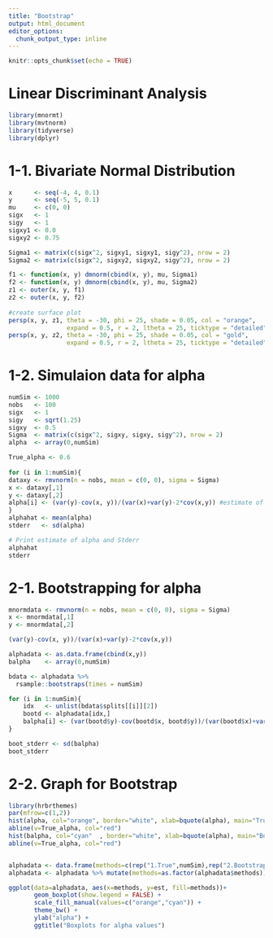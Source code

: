 ```yaml
---
title: "Bootstrap"
output: html_document
editor_options: 
  chunk_output_type: inline
---
```


```r
knitr::opts_chunk$set(echo = TRUE)
```


# Linear Discriminant Analysis
```r
library(mnormt)
library(mvtnorm)
library(tidyverse)
library(dplyr)
```

# 1-1. Bivariate Normal Distribution
```r
x      <- seq(-4, 4, 0.1)
y      <- seq(-5, 5, 0.1)
mu     <- c(0, 0)
sigx   <- 1
sigy   <- 1
sigxy1 <- 0.0
sigxy2 <- 0.75

Sigma1 <- matrix(c(sigx^2, sigxy1, sigxy1, sigy^2), nrow = 2)
Sigma2 <- matrix(c(sigx^2, sigxy2, sigxy2, sigy^2), nrow = 2)

f1 <- function(x, y) dmnorm(cbind(x, y), mu, Sigma1)
f2 <- function(x, y) dmnorm(cbind(x, y), mu, Sigma2)
z1 <- outer(x, y, f1)
z2 <- outer(x, y, f2)
 
#create surface plot
persp(x, y, z1, theta = -30, phi = 25, shade = 0.05, col = "orange", 
                expand = 0.5, r = 2, ltheta = 25, ticktype = "detailed")
persp(x, y, z2, theta = -30, phi = 25, shade = 0.05, col = "gold", 
                expand = 0.5, r = 2, ltheta = 25, ticktype = "detailed")

```
# 1-2. Simulaion data for alpha
```r
numSim <- 1000
nobs   <- 100
sigx   <- 1
sigy   <- sqrt(1.25)
sigxy  <- 0.5
Sigma  <- matrix(c(sigx^2, sigxy, sigxy, sigy^2), nrow = 2)
alpha  <- array(0,numSim)

True_alpha <- 0.6
 
for (i in 1:numSim){
dataxy <- rmvnorm(n = nobs, mean = c(0, 0), sigma = Sigma)
x <- dataxy[,1]
y <- dataxy[,2]
alpha[i] <- (var(y)-cov(x, y))/(var(x)+var(y)-2*cov(x,y)) #estimate of alpha (1000 times)
}
alphahat <- mean(alpha)
stderr   <- sd(alpha)  

# Print estimate of alpha and Stderr
alphahat
stderr
```


# 2-1. Bootstrapping for alpha
```r
mnormdata <- rmvnorm(n = nobs, mean = c(0, 0), sigma = Sigma)
x <- mnormdata[,1]
y <- mnormdata[,2]

(var(y)-cov(x, y))/(var(x)+var(y)-2*cov(x,y))

alphadata <- as.data.frame(cbind(x,y))
balpha    <- array(0,numSim)

bdata <- alphadata %>% 
  rsample::bootstraps(times = numSim)

for (i in 1:numSim){
    idx   <- unlist(bdata$splits[[i]][2])
    bootd <- alphadata[idx,]
    balpha[i] <- (var(bootd$y)-cov(bootd$x, bootd$y))/(var(bootd$x)+var(bootd$y)-2*cov(bootd$x,bootd$y))
}

boot_stderr <- sd(balpha)  
boot_stderr
```


# 2-2. Graph for Bootstrap
```r

library(hrbrthemes)
par(mfrow=c(1,2))
hist(alpha, col="orange", border="white", xlab=bquote(alpha), main="True")
abline(v=True_alpha, col="red")
hist(balpha, col="cyan"  , border="white", xlab=bquote(alpha), main="Bootstrap")
abline(v=True_alpha, col="red")


alphadata <- data.frame(methods=c(rep("1.True",numSim),rep("2.Bootstrap",numSim)), est=c(alpha, balpha))
alphadata <- alphadata %>% mutate(methods=as.factor(alphadata$methods))

ggplot(data=alphadata, aes(x=methods, y=est, fill=methods))+
       geom_boxplot(show.legend = FALSE) + 
       scale_fill_manual(values=c("orange","cyan")) +
       theme_bw() +
       ylab("alpha") +
       ggtitle("Boxplots for alpha values")
```





